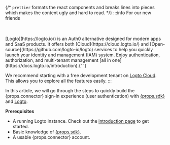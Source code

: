 {/* `prettier` formats the react components and breaks lines into pieces which makes the content ugly and hard to read. */}
:::info For our new friends

<br />
<br />
[Logto](https://logto.io/) is an Auth0 alternative designed for modern apps and SaaS products. It
offers both [Cloud](https://cloud.logto.io/) and [Open-source](https://github.com/logto-io/logto)
services to help you quickly launch your identity and management (IAM) system. Enjoy authentication,
authorization, and multi-tenant management [all in one](https://docs.logto.io/introduction).{' '}

We recommend starting with a free development tenant on [Logto Cloud](https://cloud.logto.io/). This allows you to explore all the features easily.
:::

In this article, we will go through the steps to quickly build the {props.connector} sign-in
experience (user authentication) with <a href={props.link} target="_blank" rel="noopener">{props.sdk}</a> and [Logto](https://logto.io/).

**Prerequisites**

- A running Logto instance. Check out the [introduction page](/introduction) to get started.
- Basic knowledge of <a href={props.link} target="_blank" rel="noopener">{props.sdk}</a>.
- A usable {props.connector} account.
